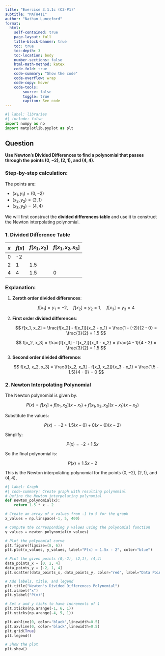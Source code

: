 ```yaml
---
title: "Exercise 3.1.1c (C3-P1)"
subtitle: "MATH411"
author: "Nathan Lunceford"
format:
  html:
    self-contained: true
    page-layout: full
    title-block-banner: true
    toc: true
    toc-depth: 3
    toc-location: body
    number-sections: false
    html-math-method: katex
    code-fold: true
    code-summary: "Show the code"
    code-overflow: wrap
    code-copy: hover
    code-tools:
        source: false
        toggle: true
        caption: See code
---
```


```python
#| label: libraries
#| include: false
import numpy as np
import matplotlib.pyplot as plt
```

## Question

**Use Newton's Divided Differences to find a polynomial that passes through the points $(0, -2)$, $(2, 1)$, and $(4, 4)$.**

### Step-by-step calculation:

The points are:

- $(x_1, y_1) = (0, -2)$
- $(x_2, y_2) = (2, 1)$
- $(x_3, y_3) = (4, 4)$

We will first construct the **divided differences table** and use it to construct the Newton interpolating polynomial.

### 1. Divided Difference Table

| $x$  | $f[x]$ | $f[x_1, x_2]$ | $f[x_1, x_2, x_3]$ |
|------|--------|----------------|--------------------|
| 0    | -2     |                |                    |
| 2    | 1      | 1.5            |                    |
| 4    | 4      | 1.5            | 0                  |

### Explanation:

1. **Zeroth order divided differences**:

   $$ f[x_1] = y_1 = -2, \quad f[x_2] = y_2 = 1, \quad f[x_3] = y_3 = 4 $$

2. **First order divided differences**:

   $$ f[x_1, x_2] = \frac{f[x_2] - f[x_1]}{x_2 - x_1} = \frac{1 - (-2)}{2 - 0} = \frac{3}{2} = 1.5 $$

   $$ f[x_2, x_3] = \frac{f[x_3] - f[x_2]}{x_3 - x_2} = \frac{4 - 1}{4 - 2} = \frac{3}{2} = 1.5 $$

3. **Second order divided difference**:

   $$ f[x_1, x_2, x_3] = \frac{f[x_2, x_3] - f[x_1, x_2]}{x_3 - x_1} = \frac{1.5 - 1.5}{4 - 0} = 0 $$

### 2. Newton Interpolating Polynomial

The Newton polynomial is given by:

$$
P(x) = f[x_1] + f[x_1, x_2](x - x_1) + f[x_1, x_2, x_3](x - x_1)(x - x_2)
$$

Substitute the values:

$$
P(x) = -2 + 1.5(x - 0) + 0(x - 0)(x - 2)
$$

Simplify:

$$
P(x) = -2 + 1.5x
$$

So the final polynomial is:

$$
P(x) = 1.5x - 2
$$

This is the Newton interpolating polynomial for the points $(0, -2)$, $(2, 1)$, and $(4, 4)$.

```python
#| label: Graph
#| code-summary: Create graph with resulting polynomial
# Define the Newton interpolating polynomial
def newton_polynomial(x):
    return 1.5 * x - 2

# Create an array of x values from -1 to 5 for the graph
x_values = np.linspace(-1, 5, 400)

# Compute the corresponding y values using the polynomial function
y_values = newton_polynomial(x_values)

# Plot the polynomial curve
plt.figure(figsize=(8, 6))
plt.plot(x_values, y_values, label="P(x) = 1.5x - 2", color="blue")

# Plot the given points (0,-2), (2,1), (4,4)
data_points_x = [0, 2, 4]
data_points_y = [-2, 1, 4]
plt.scatter(data_points_x, data_points_y, color="red", label="Data Points", zorder=5)

# Add labels, title, and legend
plt.title("Newton's Divided Differences Polynomial")
plt.xlabel("x")
plt.ylabel("P(x)")

# Set x and y ticks to have increments of 1
plt.xticks(np.arange(-1, 6, 1))
plt.yticks(np.arange(-4, 5, 1))

plt.axhline(0, color='black',linewidth=0.5)
plt.axvline(0, color='black',linewidth=0.5)
plt.grid(True)
plt.legend()

# Show the plot
plt.show()

```
